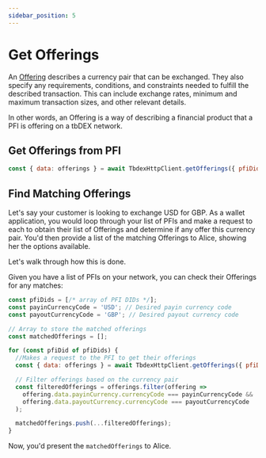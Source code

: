 ```yaml
---
sidebar_position: 5
---
```


# Get Offerings

An [Offering](/docs/tbdex/pfi/creating-offerings#offering-object) describes a currency pair that can be exchanged. 
They also specify any requirements, conditions, and constraints needed to fulfill the described transaction. 
This can include exchange rates, minimum and maximum transaction sizes, and other relevant details.

In other words, an Offering is a way of describing a financial product that a PFI is offering on a tbDEX network. 

## Get Offerings from PFI

```js
const { data: offerings } = await TbdexHttpClient.getOfferings({ pfiDid: pfiDid });
```


## Find Matching Offerings

Let's say your customer is looking to exchange USD for GBP.
As a wallet application, you would loop through your list of PFIs and make a request to each to obtain their list of Offerings and determine if any offer this currency pair.
You'd then provide a list of the matching Offerings to Alice, showing her the options available.

Let's walk through how this is done.

Given you have a list of PFIs on your network, you can check their Offerings for any matches:

```js
const pfiDids = [/* array of PFI DIDs */];
const payinCurrencyCode = 'USD'; // Desired payin currency code
const payoutCurrencyCode = 'GBP'; // Desired payout currency code

// Array to store the matched offerings
const matchedOfferings = [];

for (const pfiDid of pfiDids) {
  //Makes a request to the PFI to get their offerings
  const { data: offerings } = await TbdexHttpClient.getOfferings({ pfiDid: pfiDid });

  // Filter offerings based on the currency pair
  const filteredOfferings = offerings.filter(offering =>
    offering.data.payinCurrency.currencyCode === payinCurrencyCode &&
    offering.data.payoutCurrency.currencyCode === payoutCurrencyCode
  );

  matchedOfferings.push(...filteredOfferings);
}
```

Now, you'd present the `matchedOfferings` to Alice.